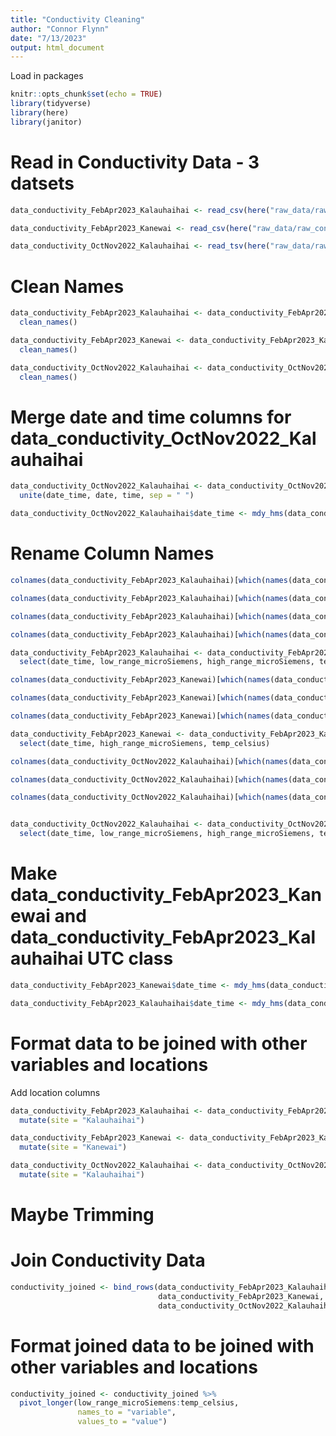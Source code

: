 ```yaml
---
title: "Conductivity Cleaning"
author: "Connor Flynn"
date: "7/13/2023"
output: html_document
---
```


Load in packages

```r
knitr::opts_chunk$set(echo = TRUE)
library(tidyverse)
library(here)
library(janitor)
```


# Read in Conductivity Data - 3 datsets

```r
data_conductivity_FebApr2023_Kalauhaihai <- read_csv(here("raw_data/raw_conductivity/data_conductivity_FebApr2023_Kalauhaihai_21415543.csv"), skip = 1)
```

```r
data_conductivity_FebApr2023_Kanewai <- read_csv(here("raw_data/raw_conductivity/data_conductivity_FebApr2023_Kanewai_21415544.csv"), skip = 1) # doesn't have a low range measurement
```

```r
data_conductivity_OctNov2022_Kalauhaihai <- read_tsv(here("raw_data/raw_conductivity/data_conductivity_OctNov2022_Kalauhaihai_21415543.txt"))
```



# Clean Names


```r
data_conductivity_FebApr2023_Kalauhaihai <- data_conductivity_FebApr2023_Kalauhaihai %>% 
  clean_names()
```

```r
data_conductivity_FebApr2023_Kanewai <- data_conductivity_FebApr2023_Kanewai %>% 
  clean_names()
```

```r
data_conductivity_OctNov2022_Kalauhaihai <- data_conductivity_OctNov2022_Kalauhaihai %>% 
  clean_names()
```

# Merge date and time columns for data_conductivity_OctNov2022_Kalauhaihai

```r
data_conductivity_OctNov2022_Kalauhaihai <- data_conductivity_OctNov2022_Kalauhaihai %>%
  unite(date_time, date, time, sep = " ")

data_conductivity_OctNov2022_Kalauhaihai$date_time <- mdy_hms(data_conductivity_OctNov2022_Kalauhaihai$date_time)
```



# Rename Column Names 

```r
colnames(data_conductivity_FebApr2023_Kalauhaihai)[which(names(data_conductivity_FebApr2023_Kalauhaihai) == "low_range_m_s_cm_lgr_s_n_21415543_sen_s_n_21415543")] <- "low_range_microSiemens"

colnames(data_conductivity_FebApr2023_Kalauhaihai)[which(names(data_conductivity_FebApr2023_Kalauhaihai) == "high_range_m_s_cm_lgr_s_n_21415543_sen_s_n_21415543")] <- "high_range_microSiemens"

colnames(data_conductivity_FebApr2023_Kalauhaihai)[which(names(data_conductivity_FebApr2023_Kalauhaihai) == "temp_c_lgr_s_n_21415543_sen_s_n_21415543")] <- "temp_celsius"

colnames(data_conductivity_FebApr2023_Kalauhaihai)[which(names(data_conductivity_FebApr2023_Kalauhaihai) == "date_time_gmt_10_00")] <- "date_time"

data_conductivity_FebApr2023_Kalauhaihai <- data_conductivity_FebApr2023_Kalauhaihai %>% 
  select(date_time, low_range_microSiemens, high_range_microSiemens, temp_celsius)
```


```r
colnames(data_conductivity_FebApr2023_Kanewai)[which(names(data_conductivity_FebApr2023_Kanewai) == "high_range_m_s_cm_lgr_s_n_21415544_sen_s_n_21415544")] <- "high_range_microSiemens"

colnames(data_conductivity_FebApr2023_Kanewai)[which(names(data_conductivity_FebApr2023_Kanewai) == "temp_c_lgr_s_n_21415544_sen_s_n_21415544")] <- "temp_celsius"

colnames(data_conductivity_FebApr2023_Kanewai)[which(names(data_conductivity_FebApr2023_Kanewai) == "date_time_gmt_10_00")] <- "date_time"

data_conductivity_FebApr2023_Kanewai <- data_conductivity_FebApr2023_Kanewai %>% 
  select(date_time, high_range_microSiemens, temp_celsius)
```

```r
colnames(data_conductivity_OctNov2022_Kalauhaihai)[which(names(data_conductivity_OctNov2022_Kalauhaihai) == "low_range_m_s_cm_c_1_3")] <- "low_range_microSiemens"

colnames(data_conductivity_OctNov2022_Kalauhaihai)[which(names(data_conductivity_OctNov2022_Kalauhaihai) == "high_range_m_s_cm_c_1_3")] <- "high_range_microSiemens"

colnames(data_conductivity_OctNov2022_Kalauhaihai)[which(names(data_conductivity_OctNov2022_Kalauhaihai) == "temp_c_c_3")] <- "temp_celsius"


data_conductivity_OctNov2022_Kalauhaihai <- data_conductivity_OctNov2022_Kalauhaihai %>% 
  select(date_time, low_range_microSiemens, high_range_microSiemens, temp_celsius)
```

# Make data_conductivity_FebApr2023_Kanewai and data_conductivity_FebApr2023_Kalauhaihai UTC class

```r
data_conductivity_FebApr2023_Kanewai$date_time <- mdy_hms(data_conductivity_FebApr2023_Kanewai$date_time)
```


```r
data_conductivity_FebApr2023_Kalauhaihai$date_time <- mdy_hms(data_conductivity_FebApr2023_Kalauhaihai$date_time)
```

# Format data to be joined with other variables and locations

Add location columns

```r
data_conductivity_FebApr2023_Kalauhaihai <- data_conductivity_FebApr2023_Kalauhaihai %>%
  mutate(site = "Kalauhaihai")

data_conductivity_FebApr2023_Kanewai <- data_conductivity_FebApr2023_Kanewai %>%
  mutate(site = "Kanewai")

data_conductivity_OctNov2022_Kalauhaihai <- data_conductivity_OctNov2022_Kalauhaihai %>%
  mutate(site = "Kalauhaihai")
```

# Maybe Trimming

# Join Conductivity Data

```r
conductivity_joined <- bind_rows(data_conductivity_FebApr2023_Kalauhaihai,
                                 data_conductivity_FebApr2023_Kanewai,
                                 data_conductivity_OctNov2022_Kalauhaihai)
```

# Format joined data to be joined with other variables and locations

```r
conductivity_joined <- conductivity_joined %>% 
  pivot_longer(low_range_microSiemens:temp_celsius, 
               names_to = "variable",
               values_to = "value")
```

